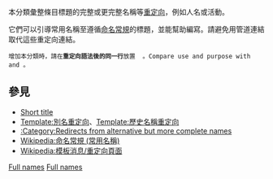 {{catnav|頁面分類|…|维基百科维护|重定向|別名重定向}}
{{Redirect category|from=較完整名稱|to=遵循命名常規的標題|template={{PAGENAME}}}}

本分類彙整條目標題的完整或更完整名稱等[[Wikipedia:重定向|重定向]]，例如人名或活動。

它們可以引導常用名稱至遵循[[Wikipedia:命名常规|命名常規]]的標題，並能幫助編寫。請避免用管道連結取代這些重定向連結。

<code>增加本分類時，請在'''重定向語法後的同一行'''放置 <tt>{{tl|長名重定向}}</tt> 。Compare use and purpose with {{tl|R from name and country}} and {{tl|歷史名稱重定向|}}。</code> 
 
== 參見 ==
*[[Short_title|Short title]]
*[[Template:別名重定向|Template:別名重定向]]、[[Template:歷史名稱重定向|Template:歷史名稱重定向]]
*[[:Category:Redirects_from_alternative_but_more_complete_names|:Category:Redirects from alternative but more complete names]]
*[[Wikipedia:命名常规#使用常用名称|Wikipedia:命名常規 (常用名稱)]]
*[[Wikipedia:模板消息/重定向頁面|Wikipedia:模板消息/重定向頁面]]

{{LargeCategoryTOC}}

[[Category:重定向|Full names]]
[[Category:別名重定向|Full names]]